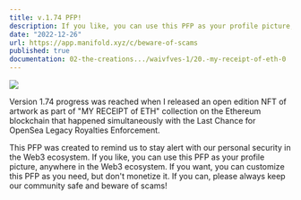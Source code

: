 ```yaml
---
title: v.1.74 PFP!
description: If you like, you can use this PFP as your profile picture, anywhere in the Web3 ecosystem. If you want, you can customize this PFP as you need, but don't monetize it.
date: "2022-12-26"
url: https://app.manifold.xyz/c/beware-of-scams
published: true
documentation: 02-the-creations.../waivfves-1/20.-my-receipt-of-eth-0
---
```


[![](/1.74-com.gif)](/1.74-com.gif)

Version 1.74 progress was reached when I released an open edition NFT of artwork as part of "MY RECEIPT of ETH" collection on the Ethereum blockchain that happened simultaneously with the Last Chance for OpenSea Legacy Royalties Enforcement.   
   
This PFP was created to remind us to stay alert with our personal security in the Web3 ecosystem. If you like, you can use this PFP as your profile picture, anywhere in the Web3 ecosystem. If you want, you can customize this PFP as you need, but don't monetize it. If you can, please always keep our community safe and beware of scams!